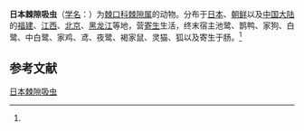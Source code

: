 {{Speciesbox
| name = 日本棘隙吸虫
| status = 
| status_system = 
| image = 
| genus = Echinochasmus
| species = japonicus
| authority = (Tanabe, 1926)<ref name='id10103'>{{cite web| url =http://www.bioinfo.cn/db05/BjdwSpecies.php?action=view&id=10103| title =日本棘隙吸虫| work =《中国动物物种编目数据库》| publisher =中国科学院微生物研究所| author =中国科学院动物研究所| accessdate =2009-04-16| deadurl =yes| archiveurl =https://web.archive.org/web/20160305040030/http://www.bioinfo.cn/db05/BjdwSpecies.php?action=view&id=10103| archivedate =2016-03-05}}</ref>
}}

'''日本棘隙吸虫'''（[[学名|学名]]：{{lang|la|''Echinochasmus japonicus''}}）为[[棘口科|棘口科]][[棘隙属|棘隙属]]的动物。分布于[[日本|日本]]、[[朝鲜|朝鲜]]以及[[中国大陆|中国大陆]]的[[福建|福建]]、[[江西|江西]]、[[北京|北京]]、[[黑龙江|黑龙江]]等地，营[[寄生|寄生]]生活，终末宿主池鹭、鹊鸭、家狗、白鹭、中白鹭、家鸡、鸢、夜鹭、褐家鼠、灵猫、狐以及寄生于肠。<ref name='id10103'/>

== 参考文献 ==
{{reflist}}

{{Wikispecies|Echinochasmus japonicus}}
{{Taxonbar|from=Q11086424}}

[[Category:棘隙属|日本棘隙吸虫]]


{{吸虫小作品}}
